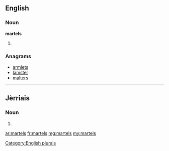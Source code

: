 ==English==

===Noun===
'''martels'''

# {{plural of|martel}}

===Anagrams===
* [[armlets#English|armlets]]
* [[lamster#English|lamster]]
* [[malters#English|malters]]

[[Category:English plurals]]

----

==Jèrriais==

===Noun===
{{head|roa-jer|g=m-p}}

# {{plural of|martel|lang=roa-jer}}

[[ar:martels]]
[[fr:martels]]
[[mg:martels]]
[[my:martels]]